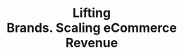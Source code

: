 ---
title: "Lifting <br> Brands. Scaling eCommerce Revenue"
sub_title: "Who we are"
description: "We’re Ecom Lifters — a full-stack digital marketing agency with offices in Delhi & Toronto, built to scale purpose-driven eCommerce brands. From strategy to sales, we do it all."
image: "/assets/imgs/hero/branding/img-s-33.jpg"
video: "https://ik.imagekit.io/6cu3kzcxt/VN20250713_163318.mp4?updatedAt=1752493491415"
action_btn:
  enable: true
  label: "Let’s Lift Your Brand"
  link: "/contact"
---